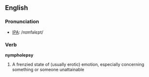 ==English==

===Pronunciation===
* [[w:IPA|IPA]]: /nɪmfəlɛpt/

===Verb===
'''nympholepsy'''
# A frenzied state of (usually erotic) emotion, especially concerning something or someone unattainable